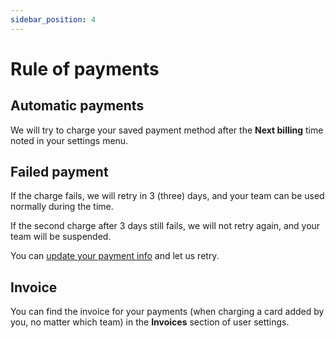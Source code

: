 ```yaml
---
sidebar_position: 4
---
```


# Rule of payments

## Automatic payments

We will try to charge your saved payment method after the **Next billing** time noted in your settings menu.

## Failed payment

If the charge fails, we will retry in 3 (three) days, and your team can be used normally during the time.

If the second charge after 3 days still fails, we will not retry again, and your team will be suspended.

You can [update your payment info](./change-payment-info.mdx) and let us retry.

## Invoice

You can find the invoice for your payments (when charging a card added by you, no matter which team) in the **Invoices** section of user settings.
